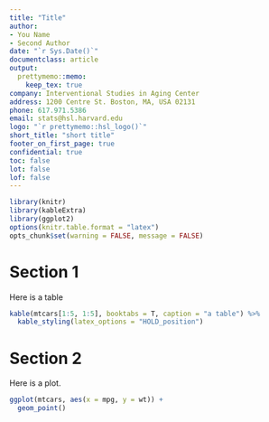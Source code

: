 ```yaml
---
title: "Title"
author: 
- You Name
- Second Author
date: "`r Sys.Date()`"
documentclass: article
output: 
  prettymemo::memo:
    keep_tex: true
company: Interventional Studies in Aging Center
address: 1200 Centre St. Boston, MA, USA 02131
phone: 617.971.5386
email: stats@hsl.harvard.edu
logo: "`r prettymemo::hsl_logo()`"
short_title: "short title"
footer_on_first_page: true
confidential: true
toc: false
lot: false
lof: false
---
```


```r
library(knitr)
library(kableExtra)
library(ggplot2)
options(knitr.table.format = "latex")
opts_chunk$set(warning = FALSE, message = FALSE)
```

# Section 1
Here is a table

```r
kable(mtcars[1:5, 1:5], booktabs = T, caption = "a table") %>%
  kable_styling(latex_options = "HOLD_position")
```

\clearpage 

# Section 2
Here is a plot.

```r
ggplot(mtcars, aes(x = mpg, y = wt)) +
  geom_point()
```
